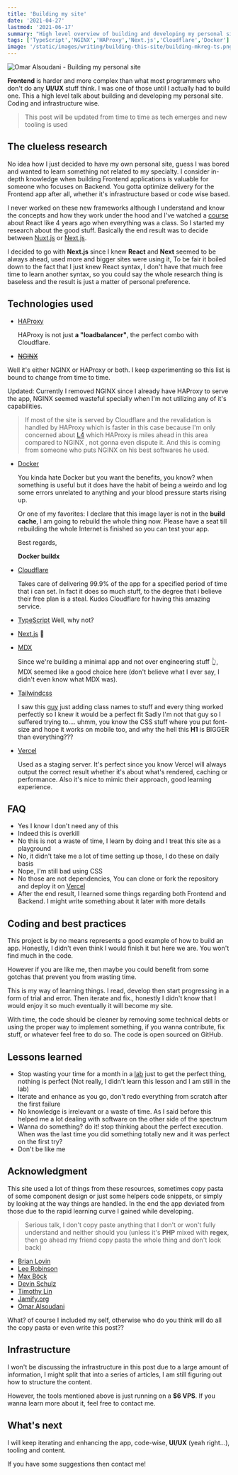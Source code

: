 ```yaml
---
title: 'Building my site'
date: '2021-04-27'
lastmod: '2021-06-17'
summary: "High level overview of building and developing my personal site, coding and infrastructure wise. Lessons learned and acknowledgments to resources I used varying from tutorials to personal portfolios that I liked their design"
tags: ['TypeScript','NGINX','HAProxy','Next.js','Cloudflare','Docker']
image: '/static/images/writing/building-this-site/building-mkreg-ts.png'
---
```


![Omar Alsoudani - Building my personal site](/static/images/writing/building-this-site/building-mkreg-ts.png)

**Frontend** is harder and more complex than what most programmers who don't do any **UI/UX** stuff think. I was one of those until I actually had to build one.
This a high level talk about building and developing my personal site. Coding and infrastructure wise.

> This post will be updated from time to time as tech emerges and new tooling is used


## The clueless research

No idea how I just decided to have my own personal site, guess I was bored and wanted to learn something not related to my specialty. I consider in-depth knowledge when building Frontend applications is valuable for someone who focuses on Backend. You gotta optimize delivery for the Frontend app after all, whether it's infrastructure based or code wise based.

I never worked on these new frameworks although I understand and know the concepts and how they work under the hood and I've watched a [course](https://www.udemy.com/course/react-the-complete-guide-incl-redux/) about React like 4 years ago when everything was a class. So I started my research about the good stuff. Basically the end result was to decide between [Nuxt.js](https://nuxtjs.org/) or [Next.js](https://nextjs.org/). 

I decided to go with **Next.js** since I knew **React** and **Next** seemed to be always ahead, used more and bigger sites were using it, To be fair it boiled down to the fact that I just knew React syntax, I don't have that much free time to learn another syntax, so you could say the whole research thing is baseless and the result is just a matter of personal preference.

## Technologies used

- [HAProxy](https://www.haproxy.org/) 

  HAProxy is not just **a "loadbalancer"**, the perfect combo with Cloudflare.

-  [~~NGINX~~](https://nginx.org/) 

  Well it's either NGINX or HAProxy or both. I keep experimenting so this list is bound to change from time to time.

  Updated: Currently I removed NGINX since I already have HAProxy to serve the app, NGINX seemed wasteful specially when I'm not utilizing any of it's capabilities.

  > If most of the site is served by Cloudflare and the revalidation is handled by HAProxy which is faster in this case because I'm only concerned about [L4](https://en.wikipedia.org/wiki/OSI_model) which HAProxy is miles ahead in this area compared to NGINX , not gonna even dispute it. And this is coming from someone who puts NGINX on his best softwares he used.

- [Docker](https://www.docker.com/) 

  You kinda hate Docker but you want the benefits, you know? when something is useful but it does have the habit of being a weirdo and log some errors unrelated to anything and your blood pressure starts rising up. 

  Or one of my favorites: I declare that this image layer is not in the **build cache**, I am going to rebuild the whole thing now. Please have a seat till rebuilding the whole Internet is finished so you can test your app.

  Best regards, 

  **Docker buildx**

- [Cloudflare](https://cloudflare.com/) 

  Takes care of delivering 99.9% of the app for a specified period of time that i can set. In fact it does so much stuff, to the degree that i believe their free plan is a steal. Kudos Cloudflare for having this amazing service. 

- [TypeScript](https://www.typescriptlang.org/) Well, why not?

- [Next.js](https://nextjs.org/) 🤔

- [MDX](https://mdxjs.com/) 

  Since we're building a minimal app and not over engineering stuff 👆, MDX seemed like a good choice here (don't believe what I ever say, I didn't even know what MDX was).

- [Tailwindcss](https://tailwindcss.com/) 

  I saw this [guy](https://www.youtube.com/channel/UCy1H38XrN7hi7wHSClfXPqQ) just adding class names to stuff and every thing worked perfectly so I knew it would be a perfect fit Sadly I'm not that guy so I suffered trying to.... uhmm, you know the CSS stuff where you put font-size and hope it works on mobile too, and why the hell this **H1** is BIGGER than everything???

- [Vercel](https://vercel.com/) 

  Used as a staging server. It's perfect since you know Vercel will always output the correct result
  whether it's about what's rendered, caching or performance. Also it's nice to mimic their approach, good learning experience. 

## FAQ

- Yes I know I don't need any of this
- Indeed this is overkill
- No this is not a waste of time, I learn by doing and I treat this site as a playground
- No, it didn't take me a lot of time setting up those, I do these on daily basis
- Nope, I'm still bad using CSS
- No those are not dependencies, You can clone or fork the repository and deploy it on [Vercel](https://vercel.com/)
- After the end result, I learned some things regarding both Frontend and Backend. I might write something about it later with more details

## Coding and best practices

This project is by no means represents a good example of how to build an app. Honestly, I didn't even think I would finish it but here we are. You won't find much in the code. 

However if you are like me, then maybe you could benefit from some gotchas that prevent you from wasting time.

This is my way of learning things. I read, develop then start progressing in a form of trial and error. Then iterate and fix., honestly I didn't know that I would enjoy it so much eventually it will become my site.

With time, the code should be cleaner by removing some technical debts or using the proper way to implement something, if you wanna contribute, fix stuff, or whatever feel free to do so. The code is open sourced on GitHub.

<Card 
    title="omaralsoudanii/mkreg.dev"
    desc="Omar Alsoudani personal site https://mkreg.dev/"
    url="https://github.com/omaralsoudanii/mkreg.dev"
    icon="Github"
/>

## Lessons learned

- Stop wasting your time for a month in a [lab](https://rsms.me/inter/lab/) just to get the perfect thing, nothing is perfect (Not really, I didn't learn this lesson and I am still in the lab)
- Iterate and enhance as you go, don't redo everything from scratch after the first failure
- No knowledge is irrelevant or a waste of time. As I said before this helped me a lot dealing with software on the other side of the spectrum
- Wanna do something? do it! stop thinking about the perfect execution. When was the last time you did something totally new and it was perfect on the first try?
- Don't be like me

## Acknowledgment

This site used a lot of things from these resources, sometimes copy pasta of some component design or just some helpers code snippets, or simply by looking at the way things are handled. In the end the app deviated from those due to the rapid learning curve I gained while developing.

>Serious talk, I don't copy paste anything that I don't or won't fully understand and neither should you (unless it's **PHP** mixed with **regex**, then go ahead my friend copy pasta the whole thing and don't look back)

- [Brian Lovin](https://brianlovin.com/)
- [Lee Robinson](https://leerob.io/)
- [Max Böck](https://mxb.dev/)
- [Devin Schulz](https://devinschulz.com/)
- [Timothy Lin](https://tailwind-nextjs-starter-blog.vercel.app/)
- [Jamify.org](https://www.jamify.org/)
- [Omar Alsoudani](https://mkreg.dev/)

What? of course I included my self, otherwise who do you think will do all the copy pasta or even write this post??

## Infrastructure

I won't be discussing the infrastructure in this post due to a large amount of information, I might split that into a series of articles, I am still figuring out how to structure the content. 

However, the tools mentioned above is just running on a **$6 VPS**. If you wanna learn more about it, feel free to contact me.

## What's next

I will keep iterating and enhancing the app, code-wise, **UI/UX** (yeah right...), tooling and content.

If you have some suggestions then contact me!
